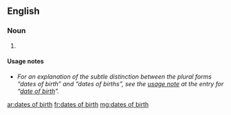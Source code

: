 ==English==

===Noun===
{{head|en|plural|head=[[dates]] [[of]] [[birth]]}} {{g|p}}

# {{plural of|date of birth|lang=en}}

====Usage notes====
* ''For an explanation of the subtle distinction between the plural forms “dates of birth” and “dates of births”, see the [[date of birth#Usage notes|usage note]] at the entry for “[[date of birth]]”.''

[[ar:dates of birth]]
[[fr:dates of birth]]
[[mg:dates of birth]]